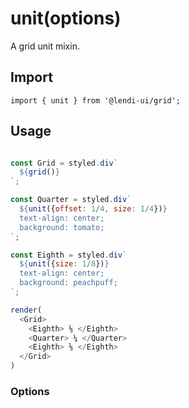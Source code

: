 
# unit(options)

A grid unit mixin.

## Import 
```
import { unit } from '@lendi-ui/grid';
```

## Usage

```js

const Grid = styled.div`
  ${grid()}
`;

const Quarter = styled.div`
  ${unit({offset: 1/4, size: 1/4})}
  text-align: center;
  background: tomato;
`;

const Eighth = styled.div`
  ${unit({size: 1/8})}
  text-align: center;
  background: peachpuff;
`;

render(
  <Grid>
    <Eighth> ⅛ </Eighth>
    <Quarter> ¼ </Quarter>
    <Eighth> ⅛ </Eighth>
  </Grid>
)
```

### Options

<PropTable>
  <PropTable.Entry name="offset" type="number" defaultValue={0} description="The size of the grid unit offset as a fraction."/>
  <PropTable.Entry name="size" type="number" defaultValue={1} description="The size of the grid unit as a fraction."/>
</PropTable>

